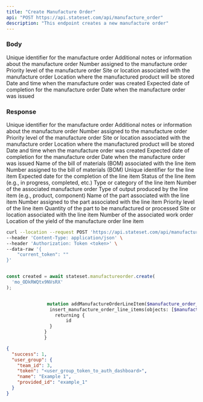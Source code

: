 ```yaml
---
title: "Create Manufacture Order"
api: "POST https://api.stateset.com/api/manufacture_order"
description: "This endpoint creates a new manufacture order"
---
```


### Body

<ParamField body="required" name="id" type="string">
  Unique identifier for the manufacture order
</ParamField>

<ParamField body="required" name="memo" type="string">
  Additional notes or information about the manufacture order
</ParamField>

<ParamField body="required" name="number" type="string">
  Number assigned to the manufacture order
</ParamField>

<ParamField body="required" name="priority" type="string">
  Priority level of the manufacture order
</ParamField>

<ParamField body="required" name="site" type="string">
  Site or location associated with the manufacture order
</ParamField>

<ParamField body="required" name="yield_location" type="string">
  Location where the manufactured product will be stored
</ParamField>

<ParamField body="required" name="created_on" type="datetime">
  Date and time when the manufacture order was created
</ParamField>

<ParamField body="required" name="expected_completion_date" type="date">
  Expected date of completion for the manufacture order
</ParamField>

<ParamField body="required" name="issued_on" type="date">
  Date when the manufacture order was issued
</ParamField>

### Response

<ResponseField name="id" type="string">
  Unique identifier for the manufacture order
</ResponseField>

<ResponseField name="memo" type="string">
  Additional notes or information about the manufacture order
</ResponseField>

<ResponseField name="number" type="string">
  Number assigned to the manufacture order
</ResponseField>

<ResponseField name="priority" type="string">
  Priority level of the manufacture order
</ResponseField>  

<ResponseField name="site" type="string">
  Site or location associated with the manufacture order
</ResponseField>

<ResponseField name="yield_location" type="string">
  Location where the manufactured product will be stored
</ResponseField>

<ResponseField name="created_on" type="datetime">
  Date and time when the manufacture order was created
</ResponseField>

<ResponseField name="expected_completion_date" type="date">
  Expected date of completion for the manufacture order
</ResponseField>

<ResponseField name="issued_on" type="date">
  Date when the manufacture order was issued
</ResponseField>

<ResponseField name="manufacture_order_line_items" type="object">

<Expandable title="Show child attributes">

<ResponseField name="bom_name" type="string">
  Name of the bill of materials (BOM) associated with the line item
</ResponseField>

<ResponseField name="bom_number" type="string">
  Number assigned to the bill of materials (BOM)
</ResponseField>

<ResponseField name="id" type="string">
  Unique identifier for the line item
</ResponseField>

<ResponseField name="expected_date" type="date">
  Expected date for the completion of the line item
</ResponseField>

<ResponseField name="line_status" type="string">
  Status of the line item (e.g., in progress, completed, etc.)
</ResponseField>

<ResponseField name="line_type" type="string">
  Type or category of the line item
</ResponseField>

<ResponseField name="manufacture_order_number" type="string">
  Number of the associated manufacture order
</ResponseField>

<ResponseField name="output_type" type="string">
  Type of output produced by the line item (e.g., product, component)
</ResponseField>

<ResponseField name="part_name" type="string">
  Name of the part associated with the line item
</ResponseField>

<ResponseField name="part_number" type="string">
  Number assigned to the part associated with the line item
</ResponseField>

<ResponseField name="priority" type="string">
  Priority level of the line item
</ResponseField>

<ResponseField name="quantity" type="integer">
  Quantity of the part to be manufactured or processed
</ResponseField>

<ResponseField name="site" type="string">
  Site or location associated with the line item
</ResponseField>

<ResponseField name="work_order_number" type="string">
  Number of the associated work order
</ResponseField>

<ResponseField name="yield_location" type="string">
  Location of the yield of the manufacture order line item
</ResponseField>

</Expandable>

</ResponseField>

<RequestExample>

```bash cURL
curl --location --request POST 'https://api.stateset.com/api/manufacture_order' \
--header 'Content-Type: application/json' \
--header 'Authorization: Token <token>' \
--data-raw '{
    "current_token": ""
}'

```

```js Node.js

const created = await stateset.manufactureorder.create(
  'mo_ODkRWQtx9NVsRX'
);

```

```graphQL GraphQL

               mutation addManufactureOrderLineItem($manufacture_order_line_item: manufacture_order_line_items_insert_input!) {
                insert_manufacture_order_line_items(objects: [$manufacture_order_line_item]) {
                  returning {
                      id
                }
              }
              }
```



</RequestExample>

<ResponseExample>

```json Response
{
  "success": 1,
  "user_group": {
    "team_id": 3,
    "token": "<user_group_token_to_auth_dashboard>",
    "name": "Example 1",
    "provided_id": "example_1"
  }
}
```

</ResponseExample>
